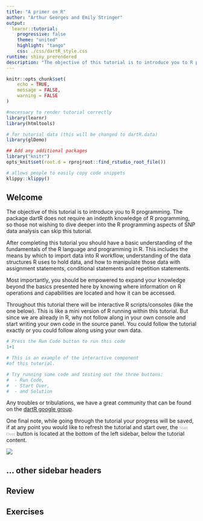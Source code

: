 ```yaml
---
title: "A primer on R"
author: "Arthur Georges and Emily Stringer"
output:
  learnr::tutorial:
    progressive: false
    theme: "united"
    highlight: "tango"
    css: ./css/dartR_style.css
runtime: shiny_prerendered
description: "The objective of this tutorial is to introduce you to R programming. The package dartR does not require an indepth knowledge of R programming, so those not wishing to dive deeper into the R programming aspects of SNP data analysis can skip this tutorial."
---
```


<html lang="en">

```r
knitr::opts_chunk$set(
	echo = TRUE,
	message = FALSE,
	warning = FALSE
)

#necessary to render tutorial correctly
library(learnr) 
library(htmltools)

# for tutorial data (this will be changed to dartR.data)
library(glDemo) 

## Add any additional packages
library("knitr")
opts_knit$set(root.d = rprojroot::find_rstudio_root_file())

```



```r
# allows people to easily copy code snippets
klippy::klippy()
```

## Welcome

The objective of this tutorial is to introduce you to R programming. The package dartR does not require an indepth knowledge of R programming, so those not wishing to dive deeper into the R programming aspects of SNP data analysis can skip this tutorial.

After completing this tutorial you should have a basic understanding of the fundamentals of the R language and programming in R. This includes the means by which to import data into R workflow, understanding of the data structures R uses to hold data, and how to manipulate those data with assignment statements, conditional statements and repetition statements. 

Most importantly, you should be empowered to expand your knowledge beyond the basics presented here by knowing where information on R operations and capabilities are located and how it can be accessed.


Throughout this tutorial there will be interactive R scripts/consoles (like the one below). This is like a mini version of R running within this tutorial. But since we are already in R, why not follow along in your own console and start writing your own code in the source panel. You could follow the tutorial exactly or you could follow along using your own data. 

```r
# Press the Run Code button to run this code
1+1
```

```r
# This is an example of the interactive component 
#of this tutorial. 

# Try running some code and testing out the three buttons:
#  - Run Code, 
#  - Start Over, 
#  - and Solution

```

Any troubles or tribulations, we have a great community that can be found on the [dartR google group](https://groups.google.com/g/dartr). 


One final note, while going through the tutorial your progress will be saved, if at any point you would like to refresh the tutorial and start over, the <small>[Start Over]{style="color:#a3a3a3; font-family:'Ubuntu';"}</small> button is located at the bottom of the left sidebar, below the tutorial content.

![](inst/tutorials/dartR02/images/task.png)


## ... other sidebar headers

## Review

## Exercises